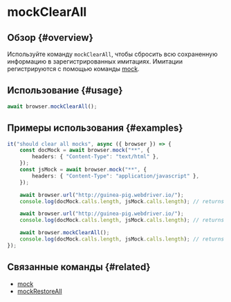 # mockClearAll

## Обзор {#overview}

Используйте команду `mockClearAll`, чтобы сбросить всю сохраненную информацию в зарегистрированных имитациях. Имитации регистрируются с помощью команды [mock][mock].

## Использование {#usage}

```typescript
await browser.mockClearAll();
```

## Примеры использования {#examples}

```typescript
it("should clear all mocks", async ({ browser }) => {
    const docMock = await browser.mock("**", {
        headers: { "Content-Type": "text/html" },
    });
    const jsMock = await browser.mock("**", {
        headers: { "Content-Type": "application/javascript" },
    });

    await browser.url("http://guinea-pig.webdriver.io/");
    console.log(docMock.calls.length, jsMock.calls.length); // returns "1 4"

    await browser.url("http://guinea-pig.webdriver.io/");
    console.log(docMock.calls.length, jsMock.calls.length); // returns "2 4" (JavaScript comes from cache)

    await browser.mockClearAll();
    console.log(docMock.calls.length, jsMock.calls.length); // returns "0 0"
});
```

## Связанные команды {#related}

-   [mock][mock]
-   [mockRestoreAll](../mockRestoreAll)

[mock]: ../mock
